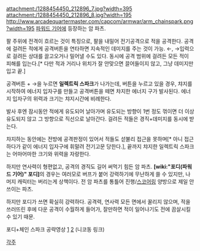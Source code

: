 attachment:/1288454450_212896_7.jpg?width=395 attachment:/1288454450_212896_8.jpg?width=195
http://www.arcadequartermaster.com/capcom/armwar/arm_chainspark.png?width=195
[[파워드 기어]]에 등장하는 암 파츠.

팔 주위에 전격이 흐르는 것이 특징으로, 팔을 내밀어 전기공격으로 적을 공격한다. 공격에 걸려든 적에게 공격버튼을 연타하면 지속적인 데미지를 주는 것이 가능. ←, →입력으로 걸려든 상대를 끌고오거나 밀어낼 수도 있다. 동시에 공격 범위에 걸려든 모든 적이 피해를 입는다.[* 다만 적과 거리나 위치가 잘 안맞으면 끌어들이지 않고, 그냥 데미지만 입고 끝.]

공격버튼 + →을 누르면 '''일렉트릭 스파크'''가 나가는데, 버튼을 누르고 있을 경우, 챠지를 시작하여 에너지 입자구를 만들고 공격버튼을 떼면 챠지한 에너지 구가 발사된다. 에너지 입자구의 위력과 크기는 챠지시간에 비례한다.

발사 후엔 잠시동안 적에게 유도되어 날아가며 유도되는 방향이 1번 정도 꺾이면 더 이상 유도되지 않고 그 방향으로 직선으로 날아간다. 걸려든 적들은 경직+데미지를 동시에 받는다. 

챠지하는 동안에는 전방에 공격판정이 있어서 적들도 섣불리 접근을 못하며[* 아니 접근하다가 같이 에너지 입자구에 휘말려 전기고문 당한다.], 끝까지 챠지한 일렉트릭 스파크는 어마어마한 크기와 위력을 자랑한다.

하지만 연사력이 형편없고, 공격의 경직도 길어 써먹기 힘든 암 파츠. '''[wiki:"포디(파워드 기어)" 포디]'''의 경우는 여러모로 버프가 붙어 강력하기에 무난하게 쓸 수 있지만, 나머지 캐릭터는 버리는게 상책이다. 전 암 파츠를 통틀어 진행/[[스코어링]] 양방으로 제일 안 쓰이는 파츠.

하지만 포디가 쓰면 확실히 강력하다. 공격력, 연사력 모든 면에서 꿀리지 않으며, 적을 쓰러뜨린 후에 다운 공격이 수월하게 들어가, 잘만하면 적이 일어나기도 전에 끔살시킬 수 있기 때문.

포디+체인 스파크 공략영상 [http://www.nicovideo.jp/watch/sm593938 1] [http://www.nicovideo.jp/watch/sm594140 2] (니코동 링크)

[[각주]]

